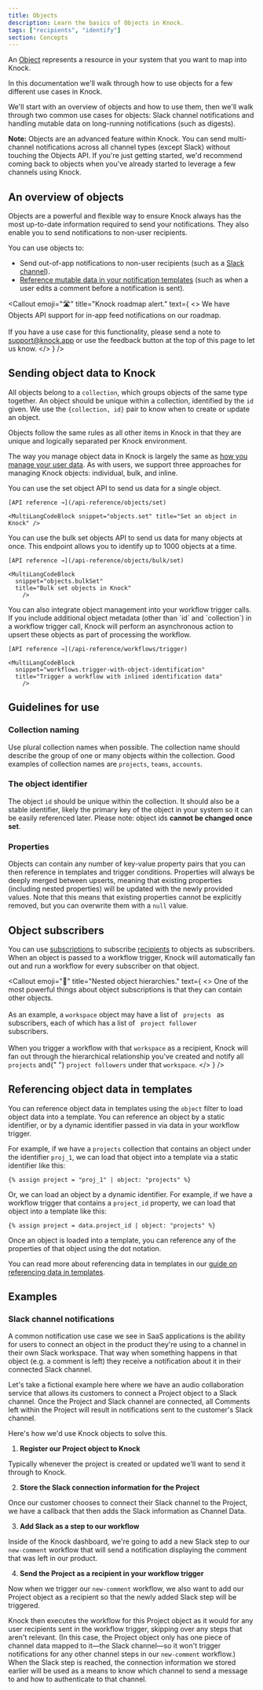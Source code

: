 ```yaml
---
title: Objects
description: Learn the basics of Objects in Knock.
tags: ["recipients", "identify"]
section: Concepts
---
```


An [Object](/api-reference/objects) represents a resource in your system that you want to map into Knock.

In this documentation we'll walk through how to use objects for a few different use cases in Knock.

We'll start with an overview of objects and how to use them, then we'll walk through two common use cases for objects: Slack channel notifications and handling mutable data on long-running notifications (such as digests).

**Note:** Objects are an advanced feature within Knock. You can send multi-channel notifications across all channel types (except Slack) without touching the Objects API. If you're just getting started, we'd recommend coming back to objects when you've already started to leverage a few channels using Knock.

## An overview of objects

Objects are a powerful and flexible way to ensure Knock always has the most up-to-date information required to send your notifications. They also enable you to send notifications to non-user recipients.

You can use objects to:

- Send out-of-app notifications to non-user recipients (such as a [Slack channel](#slack-channel-notifications)).
- [Reference mutable data in your notification templates](/designing-workflows/template-editor/referencing-data) (such as when a user edits a comment before a notification is sent).

<Callout
  emoji="🛣"
  title="Knock roadmap alert."
  text={
    <>
      We have Objects API support for in-app feed notifications on our roadmap.
      <br />
      <br /> If you have a use case for this functionality, please send a note
      to <a href="mailto:support@knock.app">support@knock.app</a> or use the
      feedback button at the top of this page to let us know.
    </>
  }
/>

## Sending object data to Knock

All objects belong to a `collection`, which groups objects of the same type together. An object should be unique within a collection, identified by the `id` given. We use the `{collection, id}` pair to know when to create or update an object.

Objects follow the same rules as all other items in Knock in that they are unique and logically separated per Knock environment.

The way you manage object data in Knock is largely the same as [how you manage your user data](/concepts/users#sending-user-data-to-knock). As with users, we support three approaches for managing Knock objects: individual, bulk, and inline.

<AccordionGroup>
  <Accordion title="Set individual objects">
    You can use the set object API to send us data for a single object.

    [API reference →](/api-reference/objects/set)

    <MultiLangCodeBlock snippet="objects.set" title="Set an object in Knock" />

  </Accordion>

  <Accordion title="Bulk set objects">
    You can use the bulk set objects API to send us data for many objects at once. This endpoint allows you to identify up to 1000 objects at a time.

    [API reference →](/api-reference/objects/bulk/set)

    <MultiLangCodeBlock
      snippet="objects.bulkSet"
      title="Bulk set objects in Knock"
        />

  </Accordion>

  <Accordion title="Set objects inline">
    You can also integrate object management into your workflow trigger calls. If you include additional object metadata (other than `id` and `collection`) in a workflow trigger call, Knock will perform an asynchronous action to upsert these objects as part of processing the workflow.

    [API reference →](/api-reference/workflows/trigger)

    <MultiLangCodeBlock
      snippet="workflows.trigger-with-object-identification"
      title="Trigger a workflow with inlined identification data"
        />

  </Accordion>
</AccordionGroup>

## Guidelines for use

### Collection naming

Use plural collection names when possible. The collection name should describe the group of one or many objects within the collection. Good examples of collection names are `projects`, `teams`, `accounts`.

### The object identifier

The object `id` should be unique within the collection. It should also be a stable identifier, likely the primary key of the object in your system so it can be easily referenced later. Please note: object ids **cannot be changed once set**.

### Properties

Objects can contain any number of key-value property pairs that you can then reference in templates and trigger conditions. Properties will always be deeply merged between upserts, meaning that existing properties (including nested properties) will be updated with the newly provided values. Note that this means that existing properties cannot be explicitly removed, but you can overwrite them with a `null` value.

## Object subscribers

You can use [subscriptions](/concepts/subscriptions) to subscribe [recipients](/concepts/recipients) to objects as subscribers. When an object is passed to a workflow trigger, Knock will automatically fan out and run a workflow for every subscriber on that object.

<Callout
  emoji="🌠"
  title="Nested object hierarchies."
  text={
    <>
      One of the most powerful things about object subscriptions is that they
      can contain other objects.
      <br />
      <br />
      As an example, a <code>workspace</code> object may have a list of <code>
        projects
      </code> as subscribers, each of which has a list of <code>
        project follower
      </code> subscribers.
      <br />
      <br />
      When you trigger a workflow with that <code>workspace</code> as a
      recipient, Knock will fan out through the hierarchical relationship you've
      created and notify all <code>projects</code> and{" "}
      <code>project followers</code> under that <code>workspace</code>.
    </>
  }
/>

## Referencing object data in templates

You can reference object data in templates using the `object` filter to load object data into a template. You can reference an object by a static identifier, or by a dynamic identifier passed in via data in your workflow trigger.

For example, if we have a `projects` collection that contains an object under the identifier `proj_1`, we can load that object into a template via a static identifier like this:

```liquid title="Referencing an object by a static identifier"
{% assign project = "proj_1" | object: "projects" %}
```

Or, we can load an object by a dynamic identifier. For example, if we have a workflow trigger that contains a `project_id` property, we can load that object into a template like this:

```liquid title="Referencing an object by a dynamic identifier"
{% assign project = data.project_id | object: "projects" %}
```

Once an object is loaded into a template, you can reference any of the properties of that object using the dot notation.

You can read more about referencing data in templates in our [guide on referencing data in templates](/designing-workflows/template-editor/referencing-data).

## Examples

### Slack channel notifications

A common notification use case we see in SaaS applications is the ability for users to connect an object in the product they're using to a channel in their own Slack workspace. That way when something happens in that object (e.g. a comment is left) they receive a notification about it in their connected Slack channel.

Let's take a fictional example here where we have an audio collaboration service that allows its customers to connect a Project object to a Slack channel. Once the Project and Slack channel are connected, all Comments left within the Project will result in notifications sent to the customer's Slack channel.

Here's how we'd use Knock objects to solve this.

1. **Register our Project object to Knock**

Typically whenever the project is created or updated we'll want to send it through to Knock.

<MultiLangCodeBlock
  snippet="objects.set"
  title="Send project object to Knock"
/>

2. **Store the Slack connection information for the Project**

Once our customer chooses to connect their Slack channel to the Project, we have a callback that then adds the Slack information as Channel Data.

<MultiLangCodeBlock
  snippet="objects.setChannelData.slack"
  title="Store Slack connection on object"
/>

3. **Add Slack as a step to our workflow**

Inside of the Knock dashboard, we're going to add a new Slack step to our `new-comment` workflow that will send a notification displaying the comment that was left in our product.

4. **Send the Project as a recipient in your workflow trigger**

Now when we trigger our `new-comment` workflow, we also want to add our Project object as a recipient so that the newly added Slack step will be triggered.

<MultiLangCodeBlock
  snippet="workflows.trigger-with-object-as-recipient"
  title="Triggering a workflow with an object as a recipient"
/>

Knock then executes the workflow for this Project object as it would for any user recipients sent in the workflow trigger, skipping over any steps that aren't relevant. (In this case, the Project object only has one piece of channel data mapped to it—the Slack channel—so it won't trigger notifications for any other channel steps in our `new-comment` workflow.) When the Slack step is reached, the connection information we stored earlier will be used as a means to know which channel to send a message to and how to authenticate to that channel.
